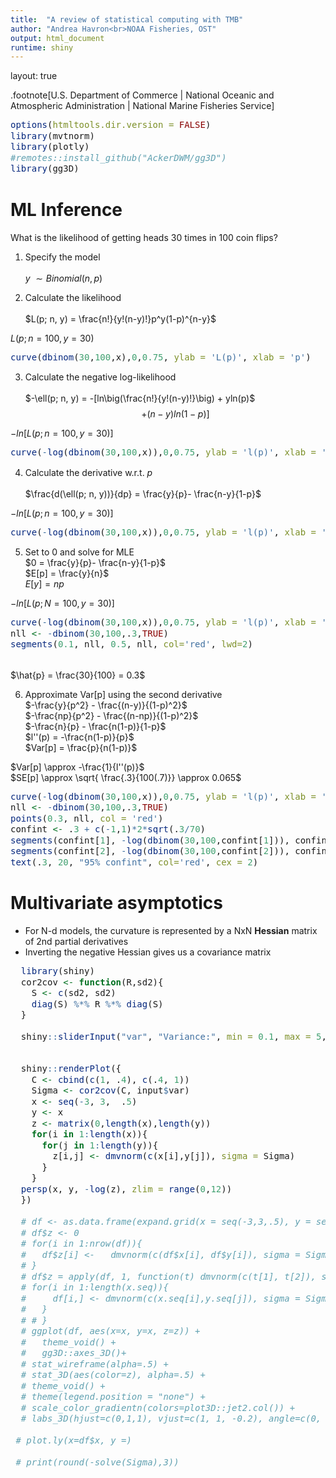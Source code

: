 ```yaml
---
title:  "A review of statistical computing with TMB"
author: "Andrea Havron<br>NOAA Fisheries, OST"
output: html_document
runtime: shiny
---
```

layout: true

.footnote[U.S. Department of Commerce | National Oceanic and Atmospheric Administration | National Marine Fisheries Service]


<style type="text/css">

code.cpp{
  font-size: 14px;
}
code.r{
  font-size: 14px;
}


</style>


```r
options(htmltools.dir.version = FALSE)
library(mvtnorm)
library(plotly)
#remotes::install_github("AckerDWM/gg3D")
library(gg3D)
```

# ML Inference

What is the likelihood of getting heads 30 times in 100 coin flips?


1. Specify the model <br><br>
$y ~ \sim Binomial(n, p)$


2. Calculate the likelihood<br><br>
$L(p; n, y) = \frac{n!}{y!(n-y)!}p^y(1-p)^{n-y}$


$L(p; n = 100, y = 30)$
```r
curve(dbinom(30,100,x),0,0.75, ylab = 'L(p)', xlab = 'p')
```


3. Calculate the negative log-likelihood<br><br>
$-\ell(p; n, y) = -[ln\big(\frac{n!}{y!(n-y)!}\big) + yln(p)$<br>
     $$+ (n-y)ln(1-p)]$$

$-ln\big[L(p; n = 100, y = 30)\big]$
```r
curve(-log(dbinom(30,100,x)),0,0.75, ylab = 'l(p)', xlab = 'p')
```

4. Calculate the derivative w.r.t. $p$<br><br>
$\frac{d(\ell(p; n, y))}{dp} = \frac{y}{p}- \frac{n-y}{1-p}$



$-ln\big[L(p; n = 100, y = 30)\big]$
```r
curve(-log(dbinom(30,100,x)),0,0.75, ylab = 'l(p)', xlab = 'p')
```

5. Set to 0 and solve for MLE<br>
$0 = \frac{y}{p}- \frac{n-y}{1-p}$ <br>
$E[p] = \frac{y}{n}$<br>
$E[y] = np$


$-ln\big[L(p; N = 100, y = 30)\big]$
```r
curve(-log(dbinom(30,100,x)),0,0.75, ylab = 'l(p)', xlab = 'p')
nll <- -dbinom(30,100,.3,TRUE)
segments(0.1, nll, 0.5, nll, col='red', lwd=2)
```
<br>
$\hat{p} = \frac{30}{100} = 0.3$


6. Approximate Var[p] using the second derivative<br>
$-\frac{y}{p^2} - \frac{(n-y)}{(1-p)^2}$<br>
$-\frac{np}{p^2} - \frac{(n-np)}{(1-p)^2}$<br>
$-\frac{n}{p} - \frac{n(1-p)}{1-p}$<br>
$l''(p) = -\frac{n(1-p)}{p}$<br>
$Var[p] = \frac{p}{n(1-p)}$


$Var[p] \approx -\frac{1}{l''(p)}$<br>
$SE[p] \approx \sqrt{ \frac{.3}{100(.7)}} \approx 0.065$<br>
```r
curve(-log(dbinom(30,100,x)),0,0.75, ylab = 'l(p)', xlab = 'p')
nll <- -dbinom(30,100,.3,TRUE)
points(0.3, nll, col = 'red')
confint <- .3 + c(-1,1)*2*sqrt(.3/70)
segments(confint[1], -log(dbinom(30,100,confint[1])), confint[1], 100, col='red', lwd=2)
segments(confint[2], -log(dbinom(30,100,confint[2])), confint[2], 100, col='red', lwd=2)
text(.3, 20, "95% confint", col='red', cex = 2)
```

# Multivariate asymptotics

* For N-d models, the curvature is represented by a NxN **Hessian** matrix of 2nd partial derivatives
* Inverting the negative Hessian gives us a covariance matrix

\begin{align}
(\mathbb{H}_{f})_{i,j} &= \frac{\partial^2f}{\partial \theta_{i}, \partial x\theta_{j}} = \frac{-1}{Var(\Theta)}
\end{align}

```r

  library(shiny)
  cor2cov <- function(R,sd2){
    S <- c(sd2, sd2)
    diag(S) %*% R %*% diag(S)
  }
  
  shiny::sliderInput("var", "Variance:", min = 0.1, max = 5, value = 1)

  
  shiny::renderPlot({
    C <- cbind(c(1, .4), c(.4, 1))
    Sigma <- cor2cov(C, input$var)
    x <- seq(-3, 3,  .5)
    y <- x
    z <- matrix(0,length(x),length(y))
    for(i in 1:length(x)){
      for(j in 1:length(y)){
        z[i,j] <- dmvnorm(c(x[i],y[j]), sigma = Sigma)
      }
    }
  persp(x, y, -log(z), zlim = range(0,12))
  })
 
  # df <- as.data.frame(expand.grid(x = seq(-3,3,.5), y = seq(-3,3,.5)))
  # df$z <- 0
  # for(i in 1:nrow(df)){
  #   df$z[i] <-   dmvnorm(c(df$x[i], df$y[i]), sigma = Sigma)
  # }
  # df$z = apply(df, 1, function(t) dmvnorm(c(t[1], t[2]), sigma = Sigma))
  # for(i in 1:length(x.seq)){
  #     df[i,] <- dmvnorm(c(x.seq[i],y.seq[j]), sigma = Sigma)
  #   }
  # # }
  # ggplot(df, aes(x=x, y=x, z=z)) + 
  #   theme_void() + 
  #   gg3D::axes_3D()+
  # stat_wireframe(alpha=.5) +
  # stat_3D(aes(color=z), alpha=.5) +
  # theme_void() +
  # theme(legend.position = "none") +
  # scale_color_gradientn(colors=plot3D::jet2.col()) +
  # labs_3D(hjust=c(0,1,1), vjust=c(1, 1, -0.2), angle=c(0, 0, 90))
  
 # plot.ly(x=df$x, y =)
 
 # print(round(-solve(Sigma),3))

```


